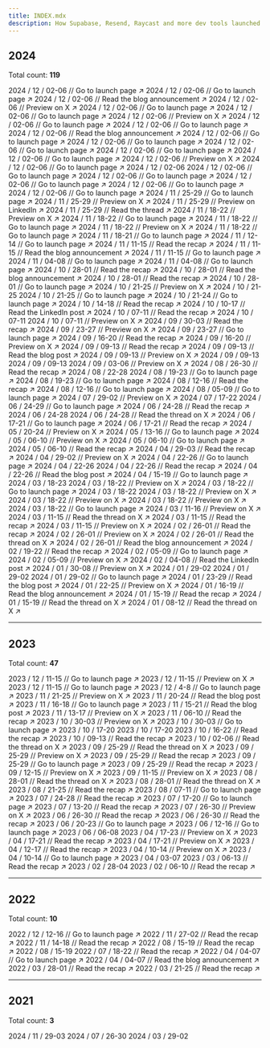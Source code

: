 ```yaml
---
title: INDEX.mdx
description: How Supabase, Resend, Raycast and more dev tools launched
---
```


## 2024

<Info>Total count: **119**</Info>

<Update label="/ 12" description="Count: 22">
  <Card title="Supabase Launch Week 13" href="https://supabase.com/launch-week">
    2024 / 12 / 02-06 // Go to launch page ↗︎
  </Card>
  <Card
    title="AirPinpoint Launch Week"
    href="https://airpinpoint.com/launch-week"
  >
    2024 / 12 / 02-06 // Go to launch page ↗︎
  </Card>
  <Card
    title="Andi Launch Week"
    href="https://www.andi.co/blog-posts/launch-week-1"
  >
    2024 / 12 / 02-06 // Read the blog announcement ↗︎
  </Card>
  <Card
    title="beam.cloud Launch Week"
    href="https://x.com/beam_cloud/status/1862543368217141381"
  >
    2024 / 12 / 02-06 // Preview on X ↗︎
  </Card>
  <Card title="Ellipsis Launch Week I" href="https://ellipsis.dev/launch-week">
    2024 / 12 / 02-06 // Go to launch page ↗︎
  </Card>
  <Card title="Synth Launch Week I" href="https://www.usesynth.ai/launch-week">
    2024 / 12 / 02-06 // Go to launch page ↗︎
  </Card>
    <Card
    title="Fiberplane Launch Week"
    href="https://x.com/fiberplane/status/1862572439164866684"
  >
    2024 / 12 / 02-06 // Preview on X ↗︎
  </Card>
  <Card
    title="Jamsocket Launch Week"
    href="https://jamsocket.com/launch-week/0"
  >
    2024 / 12 / 02-06 // Go to launch page ↗︎
  </Card>
  <Card
    title="KeyHippo Launch Week 0"
    href="https://keyhippo.com/launch-week/0"
  >
    2024 / 12 / 02-06 // Go to launch page ↗︎
  </Card>
  <Card title="Laminar Launch Week" href="https://www.lmnr.ai/blog/2024-12-01-launch-week-1">
    2024 / 12 / 02-06 // Read the blog announcement ↗︎
  </Card>
  <Card
    title="Magic Patterns Launch Week 1"
    href="https://magicpatterns.com/launch-week"
  >
    2024 / 12 / 02-06 // Go to launch page ↗︎
  </Card>
  <Card
    title="OpenInt Premier Launch Week"
    href="https://openint.dev/launch-week"
  >
    2024 / 12 / 02-06 // Go to launch page ↗︎
  </Card>
  <Card
    title="Outerbase Launch Week 4"
    href="https://outerbase.com/launch-week"
  >
    2024 / 12 / 02-06 // Go to launch page ↗︎
  </Card>
  <Card
    title="Periskope Launch Week VI"
    href="https://periskope.app/launch-week-6"
  >
    2024 / 12 / 02-06 // Go to launch page ↗︎
  </Card>
  <Card
    title="Pinecone Launch Week"
    href="https://www.pinecone.io/launch-week/"
  >
    2024 / 12 / 02-06 // Go to launch page ↗︎
  </Card>
  <Card
    title="Propel Launch Week"
    href="https://x.com/PropelDataCloud/status/1860043552694452673"
  >
    2024 / 12 / 02-06 // Preview on X ↗︎
  </Card>
  <Card
    title="PropelAuth Launch Week"
    href="https://www.propelauth.com/launch-week-0"
  >
    2024 / 12 / 02-06 // Go to launch page ↗︎
  </Card>
  <Card title="Quivr Launch Week">2024 / 12 / 02-06</Card>
  <Card title="Replexica Launch Week" href="https://replexica.com/launch-week/0">
    2024 / 12 / 02-06 // Go to launch page ↗︎
  </Card>
  <Card
    title="Speakeasy Launch Week 0"
    href="https://speakeasy.com/launch-week"
  >
    2024 / 12 / 02-06 // Go to launch page ↗︎
  </Card>
  <Card title="Stack Auth Launch Week" href="https://stack-auth.com/launch">
    2024 / 12 / 02-06 // Go to launch page ↗︎
  </Card>
  <Card title="Tempo Labs Launch Week" href="https://tempolabs.ai/launch-week">
    2024 / 12 / 02-06 // Go to launch page ↗︎
  </Card>
  <Card
    title="Trigger.dev launchweek[0]"
    href="https://trigger.dev/launchweek/0"
  >
    2024 / 12 / 02-06 // Go to launch page ↗︎
  </Card>
</Update>

<Update label="/ 11" description="Count: 16">
  <Card title="Daytona Create Launch Week 3" href="https://create.daytona.io/">
    2024 / 11 / 25-29 // Go to launch page ↗︎
  </Card>
  <Card
    title="CodSpeed Launch Week"
    href="https://x.com/codspeedhq/status/1859950058311213274"
  >
    2024 / 11 / 25-29 // Preview on X ↗︎
  </Card>
  <Card
    title="Cyclops Launch Week"
    href="https://www.linkedin.com/feed/update/urn:li:activity:7264643801439236096/"
  >
    2024 / 11 / 25-29 // Preview on LinkedIn ↗︎
  </Card>
  <Card
    title="MeiliSearch Launch Week"
    href="https://x.com/meilisearch/status/1860956618357195225"
  >
    2024 / 11 / 25-29 // Read the thread ↗︎
  </Card>
  <Card
    title="Databar Launch Week"
    href="https://x.com/databar_ai/status/1857272274010710447"
  >
    2024 / 11 / 18-22 // Preview on X ↗︎
  </Card>
  <Card title="Expo Launch Week" href="https://expo.dev/launch-party">
    2024 / 11 / 18-22 // Go to launch page ↗︎
  </Card>
  <Card title="Langfuse Launch Week 2" href="https://langfuse.com/launch">
    2024 / 11 / 18-22 // Go to launch page ↗︎
  </Card>
  <Card
    title="Polymet Launch Week"
    href="https://x.com/polymetai/status/1858556578183426336"
  >
    2024 / 11 / 18-22 // Preview on X ↗︎
  </Card>
  <Card title="WorkOS Launch Week 2" href="https://workos.com/launch-week">
    2024 / 11 / 18-22 // Go to launch page ↗︎
  </Card>
  <Card
    title="Sentry Launch Week 3"
    href="https://sentry.io/events/launch-week"
  >
    2024 / 11 / 18-21 // Go to launch page ↗︎
  </Card>
  <Card
    title="LaunchDarkly Winter 2024 Launch Week"
    href="https://launchdarkly.com/launch-week/winter-2024/"
  >
    2024 / 11 / 12-14 // Go to launch page ↗︎
  </Card>
  <Card
    title="AgentQL 2024 Launch Week"
    href="https://www.agentql.com/blog/2024-launch-week-recap"
  >
    2024 / 11 / 11-15 // Read the recap ↗︎
  </Card>
  <Card
    title="Nullstone GitOps Launch Week"
    href="https://www.nullstone.io/blog-posts/gitops-launch-week-announcement"
  >
    2024 / 11 / 11-15 // Read the blog announcement ↗︎
  </Card>
  <Card title="Plane Verse" href="https://plane.so/launch-week">
    2024 / 11 / 11-15 // Go to launch page ↗︎
  </Card>
  <Card title="Budibase 3.0 Launch Week" href="https://budibase.com/lp/3/">
    2024 / 11 / 04-08 // Go to launch page ↗︎
  </Card>
  <Card title="Dash0 Launch Week" href="https://www.dash0.com/launch-week">
    2024 / 11 / 04-08 // Go to launch page ↗︎
  </Card>
</Update>

<Update label="/ 10" description="Count: 13">
  <Card
    title="Firecrawl Launch Week II"
    href="https://www.firecrawl.dev/blog/launch-week-ii-recap"
  >
    2024 / 10 / 28-01 // Read the recap ↗︎
  </Card>
  <Card
    title="Morph Launch Week"
    href="https://www.morph-data.io/blog/2024/launch-week-announcement"
  >
    2024 / 10 / 28-01 // Read the blog announcement ↗︎
  </Card>
  <Card
    title="Mux Fall 2024 Launch Week"
    href="https://www.mux.com/blog/launch-week-fall-2024"
  >
    2024 / 10 / 28-01 // Read the recap ↗︎
  </Card>
  <Card title="Permit Launch Week" href="https://launchweek.permit.io">
    2024 / 10 / 28-01 // Go to launch page ↗︎
  </Card>
  <Card
    title="Flipt Launch Week"
    href="https://x.com/flipt_io/status/1846989763506852261"
  >
    2024 / 10 / 21-25 // Preview on X ↗︎
  </Card>
  <Card title="Highlight.io Launch Week 7">2024 / 10 / 21-25</Card>
  <Card title="Turso Launch Week 3" href="https://turso.tech/launch-week">
    2024 / 10 / 21-25 // Go to launch page ↗︎
  </Card>
  <Card
    title="Flatfile 2024 Fall Release"
    href="https://flatfile.com/fall-release/"
  >
    2024 / 10 / 21-24 // Go to launch page ↗︎
  </Card>
  <Card
    title="Daytona Create Launch Week 2"
    href="https://www.daytona.io/dotfiles/daytona-s-second-launch-week-recap"
  >
    2024 / 10 / 14-18 // Read the recap ↗︎
  </Card>
  <Card
    title="ApertureDB Cloud Launch Week"
    href="https://www.linkedin.com/feed/update/urn:li:activity:7247347077574189058"
  >
    2024 / 10 / 10-17 // Read the LinkedIn post ↗︎
  </Card>
  <Card
    title="Memfault 2024 Q3 Launch Week"
    href="https://memfault.com/launch-week-archive/october-2024/"
  >
    2024 / 10 / 07-11 // Read the recap ↗︎
  </Card>
  <Card title="Theneo Launch Week">2024 / 10 / 07-11</Card>
  <Card
    title="Wasp Launch Week 7"
    href="https://x.com/WaspLang/status/1842220208775426401"
  >
    2024 / 10 / 07-11 // Preview on X ↗︎
  </Card>
</Update>

<Update label="/ 09" description="Count: 11">
  <Card
    title="Avo Launch Week 2"
    href="https://www.avo.app/blog/what-we-shipped-this-week-for-data-quality-at-scale"
  >
    2024 / 09 / 30-03 // Read the recap ↗︎
  </Card>
  <Card
    title="Inngest Launch Week II"
    href="https://x.com/inngest/status/1835746864739844548"
  >
    2024 / 09 / 23-27 // Preview on X ↗︎
  </Card>
  <Card title="Strapi 5 Launch Week" href="https://strapi.io/launch-week">
    2024 / 09 / 23-27 // Go to launch page ↗︎
  </Card>
  <Card
    title="Koyeb Launch Week Round 2"
    href="https://www.koyeb.com/blog/koyeb-launch-week-round-2"
  >
    2024 / 09 / 16-20 // Read the recap ↗︎
  </Card>
  <Card
    title="SigNoz Launch Week 2.0"
    href="https://x.com/SignozHQ/status/1833100107136303393"
  >
    2024 / 09 / 16-20 // Preview on X ↗︎
  </Card>
  <Card
    title="Daytona Create Launch Week 1"
    href="https://www.daytona.io/dotfiles/daytona-launch-week-recap-a-week-of-creation"
  >
    2024 / 09 / 09-13 // Read the recap ↗︎
  </Card>
  <Card
    title="Glasskube Launch Week"
    href="https://glasskube.dev/blog/launch-week-number-2/"
  >
    2024 / 09 / 09-13 // Read the blog post ↗︎
  </Card>
  <Card
    title="Impler Import Launch Week"
    href="https://x.com/implerio/status/1831314351703106041"
  >
    2024 / 09 / 09-13 // Preview on X ↗︎
  </Card>
  <Card title="Trieve Launch Week">2024 / 09 / 09-13</Card>
  <Card title="Zephyr Cloud Launch Week">2024 / 09 / 09-13</Card>
  <Card
    title="Outerbase Launch Week 3"
    href="https://x.com/outerbase/status/1829181464468136119"
  >
    2024 / 09 / 03-06 // Preview on X ↗︎
  </Card>
</Update>

<Update label="/ 08" description="Count: 7">
  <Card
    title="Firecrawl Launch Week I"
    href="https://www.firecrawl.dev/blog/firecrawl-launch-week-1-recap"
  >
    2024 / 08 / 26-30 // Read the recap ↗︎
  </Card>
  <Card title="WarpBuild Launch Week">2024 / 08 / 22-28</Card>
  <Card title="Appwrite init_ II" href="https://appwrite.io/init">
    2024 / 08 / 19-23 // Go to launch page ↗︎
  </Card>
  <Card title="Resend Launch Week 3" href="https://resend.com/forward">
    2024 / 08 / 19-23 // Go to launch page ↗︎
  </Card>
  <Card
    title="Mux Summer 2024 Launch Week"
    href="https://www.mux.com/blog/launch-week-summer-2024"
  >
    2024 / 08 / 12-16 // Read the recap ↗︎
  </Card>
  <Card title="Supabase Launch Week 12" href="https://supabase.com/launch-week">
    2024 / 08 / 12-16 // Go to launch page ↗︎
  </Card>
  <Card title="Inkeep Launch Week" href="https://inkeep.com/launch-week">
    2024 / 08 / 05-09 // Go to launch page ↗︎
  </Card>
</Update>

<Update label="/ 07" description="Count: 2">
  <Card
    title="Highlight.io Launch Week 6"
    href="https://x.com/highlightio/status/1817671900249604488"
  >
    2024 / 07 / 29-02 // Preview on X ↗︎
  </Card>
  <Card title="Wasp Launch Week 6">2024 / 07 / 17-22</Card>
</Update>

<Update label="/ 06" description="Count: 6">
  <Card title="Unkey Launch Week" href="https://www.unkey.com/accelerate">
    2024 / 06 / 24-29 // Go to launch page ↗︎
  </Card>
  <Card
    title="Memfault 2024 Q2 Launch Week"
    href="https://memfault.com/launch-week-archive/june-2024/"
  >
    2024 / 06 / 24-28 // Read the recap ↗︎
  </Card>
  <Card title="AICamp Launch Week">2024 / 06 / 24-28</Card>
  <Card
    title="Mintlify Launch Week III"
    href="https://x.com/mintlify/status/1810826290502717480"
  >
    2024 / 06 / 24-28 // Read the thread on X ↗︎
  </Card>
  <Card
    title="Metomic Launch Week"
    href="https://metomic.io/metomic-for-google-ecosystem"
  >
    2024 / 06 / 17-21 // Go to launch page ↗︎
  </Card>
  <Card
    title="Koyeb Launch Week Round 1"
    href="https://www.koyeb.com/blog/koyeb-launch-week"
  >
    2024 / 06 / 17-21 // Read the recap ↗︎
  </Card>
</Update>

<Update label="/ 05" description="Count: 5">
  <Card
    title="OpenSauced Launch Week"
    href="https://twitter.com/saucedopen/status/1790117385199919469"
  >
    2024 / 05 / 20-24 // Preview on X ↗︎
  </Card>
  <Card
    title="Meteor 3.0 Launch Week"
    href="https://www.meteor.com/meteor-3-galaxy-2-launch"
  >
    2024 / 05 / 13-16 // Go to launch page ↗︎
  </Card>
  <Card
    title="AWS Amplify Launch Week 2"
    href="https://x.com/AWSAmplify/status/1783875739290419552"
  >
    2024 / 05 / 06-10 // Preview on X ↗︎
  </Card>
  <Card title="Encore Launch Week" href="https://encore.dev/launchweek">
    2024 / 05 / 06-10 // Go to launch page ↗︎
  </Card>
  <Card
    title="Graphite 2024 Q2 Launch Week"
    href="https://graphite.dev/blog/launch-week-wrap-up-may-2024"
  >
    2024 / 05 / 06-10 // Read the recap ↗︎
  </Card>
</Update>

<Update label="/ 04" description="Count: 7">
  <Card
    title="Highlight.io Launch Week 5"
    href="https://www.highlight.io/blog/tag/launch-week-5"
  >
    2024 / 04 / 29-03 // Read the recap ↗︎
  </Card>
  <Card
    title="Outerbase Launch Week 2"
    href="https://x.com/outerbase/status/1783557756093370373"
  >
    2024 / 04 / 29-02 // Preview on X ↗︎
  </Card>
  <Card
    title="Chat Thing Launch Week"
    href="https://chatthing.ai/launch-week/power-ups"
  >
    2024 / 04 / 22-26 // Go to launch page ↗︎
  </Card>
  <Card title="EdgeDB Launch Week">2024 / 04 / 22-26</Card>
  <Card
    title="Mux Spring 2024 Launch Week"
    href="https://www.mux.com/blog/mux-launch-week-spring-2024"
  >
    2024 / 04 / 22-26 // Read the recap ↗︎
  </Card>
  <Card
    title="Langfuse Launch Week 1"
    href="https://langfuse.com/blog/launch-week-1"
  >
    2024 / 04 / 22-26 // Read the blog post ↗︎
  </Card>
  <Card title="Supabase GA Week" href="https://supabase.com/ga-week">
    2024 / 04 / 15-19 // Go to launch page ↗︎
  </Card>
</Update>

<Update label="/ 03" description="Count: 12">
  <Card title="WorkOS Launch Week 1">2024 / 03 / 18-23</Card>
  <Card
    title="Formbricks Launch Week"
    href="https://x.com/formbricks/status/1769665214851481802"
  >
    2024 / 03 / 18-22 // Preview on X ↗︎
  </Card>
  <Card title="Karrio Launch Week" href="https://www.karrio.io/launch-week-x">
    2024 / 03 / 18-22 // Go to launch page ↗︎
  </Card>
  <Card title="Loops Launch Week 2">2024 / 03 / 18-22</Card>
  <Card
    title="Sentry Launch Week 2"
    href="https://x.com/getsentry/status/1768785603385340295"
  >
    2024 / 03 / 18-22 // Preview on X ↗︎
  </Card>
  <Card
    title="Sequence Launch Week"
    href="https://x.com/SequenceHQ_/status/1769422852405477782"
  >
    2024 / 03 / 18-22 // Preview on X ↗︎
  </Card>
  <Card
    title="Turso Launch Week 2"
    href="https://x.com/tursodatabase/status/1759663676204687761"
  >
    2024 / 03 / 18-22 // Preview on X ↗︎
  </Card>
  <Card
    title="Xata Launch Week 2"
    href="https://xata.io/launch-week-unleash-the-elephant"
  >
    2024 / 03 / 18-22 // Go to launch page ↗︎
  </Card>
  <Card
    title="Stacktape Launch Week"
    href="https://x.com/stacktape/status/1763519425670521286"
  >
    2024 / 03 / 11-16 // Preview on X ↗︎
  </Card>
  <Card
    title="Astro 4.5 Launch Week"
    href="https://x.com/astrodotbuild/status/1767294849848582202"
  >
    2024 / 03 / 11-15 // Read the thread on X ↗︎
  </Card>
  <Card
    title="Memfault 2024 Q1 Launch Week"
    href="https://memfault.com/launch-week-archive/march-2024/"
  >
    2024 / 03 / 11-15 // Read the recap ↗︎
  </Card>
  <Card
    title="Prisma Launch Week"
    href="https://x.com/prisma/status/1765801500368945223"
  >
    2024 / 03 / 11-15 // Preview on X ↗︎
  </Card>
</Update>

<Update label="/ 02" description="Count: 8">
  <Card
    title="Appwrite init_ I"
    href="https://appwrite.io/blog/post/a-recap-of-init"
  >
    2024 / 02 / 26-01 // Read the recap ↗︎
  </Card>
  <Card
    title="Defer Build Week"
    href="https://x.com/defer_run/status/1762129171226951988"
  >
    2024 / 02 / 26-01 // Preview on X ↗︎
  </Card>
  <Card
    title="Documenso Launch Week 2"
    href="https://x.com/documenso/status/1763649799323332932"
  >
    2024 / 02 / 26-01 // Read the thread on X ↗︎
  </Card>
  <Card
    title="SigNoz Launch Week 1.0"
    href="https://signoz.io/newsroom/launch-week-1/"
  >
    2024 / 02 / 26-01 // Read the blog announcement ↗︎
  </Card>
  <Card
    title="Avo Launch Week 1"
    href="https://www.avo.app/blog/everything-we-launched-during-launch-week"
  >
    2024 / 02 / 19-22 // Read the recap ↗︎
  </Card>
  <Card title="Launch Nx" href="https://nx.dev/launch-nx">
    2024 / 02 / 05-09 // Go to launch page ↗︎
  </Card>
  <Card
    title="OpenMeter Launch Week"
    href="https://x.com/openmeterio/status/1750294602974904527"
  >
    2024 / 02 / 05-09 // Preview on X ↗︎
  </Card>
  <Card
    title="MilkStraw AI Launch Week"
    href="https://www.linkedin.com/posts/milkstraw-ai_announcing-milkstraw-ai-slash-a-special-activity-7158864553928245248-B8bX"
  >
    2024 / 02 / 04-08 // Read the LinkedIn post ↗︎
  </Card>
</Update>

<Update label="/ 01" description="Count: 10">
  <Card
    title="Zilliz Cloud Launch Week"
    href="https://twitter.com/zilliz_universe/status/1750552090458693958"
  >
    2024 / 01 / 30-08 // Preview on X ↗︎
  </Card>
  <Card title="Bricks Alpha Launch Week">2024 / 01 / 29-02</Card>
  <Card title="Loops Launch Week 1">2024 / 01 / 29-02</Card>
  <Card
    title="Highlight.io Launch Week 4"
    href="https://www.highlight.io/launch/week-4"
  >
    2024 / 01 / 29-02 // Go to launch page ↗︎
  </Card>
  <Card
    title="Wasp Launch Week 5"
    href="https://wasp-lang.dev/blog/2024/01/23/wasp-launch-week-five"
  >
    2024 / 01 / 23-29 // Read the blog post ↗︎
  </Card>
  <Card
    title="Inngest Launch Week I"
    href="https://twitter.com/inngest/status/1746942045820719172"
  >
    2024 / 01 / 22-25 // Preview on X ↗︎
  </Card>
  <Card
    title="Graphite 2024 Q1 Launch Week"
    href="https://graphite.dev/blog/launch-week-1-24"
  >
    2024 / 01 / 16-19 // Read the blog announcement ↗︎
  </Card>
  <Card
    title="Resend Launch Week 2"
    href="https://resend.com/blog/resend-forward-wrap-up"
  >
    2024 / 01 / 15-19 // Read the recap ↗︎
  </Card>
  <Card
    title="Revert Launch Week"
    href="https://x.com/revertdotdev/status/1749593933876019358"
  >
    2024 / 01 / 15-19 // Read the thread on X ↗︎
  </Card>
  <Card
    title="Mintlify Launch Week II"
    href="https://x.com/mintlify/status/1749524318940487816"
  >
    2024 / 01 / 08-12 // Read the thread on X ↗︎
  </Card>
</Update>

---

## 2023

<Info>Total count: **47**</Info>

<Update label="/ 12" description="Count: 4">
  <Card title="Acreom Dev Week" href="https://acreom.com/dev-week">
    2023 / 12 / 11-15 // Go to launch page ↗︎
  </Card>
  <Card
    title="Grafbase Launch Week 2"
    href="https://twitter.com/grafbase/status/1730144897351483602"
  >
    2023 / 12 / 11-15 // Preview on X ↗︎
  </Card>
  <Card
    title="Supabase Launch Week X"
    href="https://supabase.com/launch-week/x"
  >
    2023 / 12 / 11-15 // Go to launch page ↗︎
  </Card>
  <Card
    title="Papermark Launch Week"
    href="https://www.papermark.io/launch-week"
  >
    2023 / 12 / 4-8 // Go to launch page ↗︎
  </Card>
</Update>

<Update label="/ 11" description="Count: 6">
  <Card
    title="Fastgen Launch Week"
    href="https://x.com/FastgenHQ/status/1726753060867731468"
  >
    2023 / 11 / 21-25 // Preview on X ↗︎
  </Card>
  <Card
    title="CodeSandbox Launch Week"
    href="https://codesandbox.io/blog/codesandbox-launch-week"
  >
    2023 / 11 / 20-24 // Read the blog post ↗︎
  </Card>
  <Card
    title="Highlight.io Launch Week 3"
    href="https://www.highlight.io/launch/week-3"
  >
    2023 / 11 / 16-18 // Go to launch page ↗︎
  </Card>
  <Card
    title="AWS Amplify Launch Week 1"
    href="https://aws.amazon.com/blogs/mobile/join-us-for-a-week-of-aws-amplify-launches/"
  >
    2023 / 11 / 15-21 // Read the blog post ↗︎
  </Card>
  <Card
    title="Sentry Launch Week 1"
    href="https://x.com/getsentry/status/1721662133727789565"
  >
    2023 / 11 / 13-17 // Preview on X ↗︎
  </Card>
  <Card
    title="Dopt Launch Week"
    href="https://blog.dopt.com/nov-2023-launch-week"
  >
    2023 / 11 / 06-10 // Read the recap ↗︎
  </Card>
</Update>

<Update label="/ 10" description="Count: 7">
  <Card
    title="Outerbase Launch Week 1"
    href="https://x.com/outerbase/status/1719053301407203755"
  >
    2023 / 10 / 30-03 // Preview on X ↗︎
  </Card>
  <Card
    title="Timescale Cloud Week"
    href="https://www.timescale.com/launch/2023"
  >
    2023 / 10 / 30-03 // Go to launch page ↗︎
  </Card>
  <Card title="Depot Drop Week 2">2023 / 10 / 17-20</Card>
  <Card title="Sequin Launch Week">2023 / 10 / 17-20</Card>
  <Card
    title="Wasp Launch Week 4"
    href="https://wasp-lang.dev/blog/2023/10/13/wasp-launch-week-four)"
  >
    2023 / 10 / 16-22 // Read the recap ↗︎
  </Card>
  <Card
    title="Dagster Launch Week"
    href="https://dagster.io/events/dagster-launch-week-oct-2023"
  >
    2023 / 10 / 09-13 // Read the recap ↗︎
  </Card>
  <Card
    title="Mux Launch Week"
    href="https://x.com/MuxHQ/status/1708940798891299061"
  >
    2023 / 10 / 02-06 // Read the thread on X ↗︎
  </Card>
</Update>

<Update label="/ 09" description="Count: 7">
  <Card
    title="Zuplo Launch Week"
    href="https://x.com/zuplo/status/1706318614788256088"
  >
    2023 / 09 / 25-29 // Read the thread on X ↗︎
  </Card>
  <Card
    title="Documenso Launch Week 1"
    href="https://x.com/documenso/status/1705175181545849001"
  >
    2023 / 09 / 25-29 // Preview on X ↗︎
  </Card>
  <Card
    title="Mintlify Launch Week I"
    href="https://mintlify.com/blog/launch-week-wrapup"
  >
    2023 / 09 / 25-29 // Read the recap ↗︎
  </Card>
  <Card title="Railway Launch Week" href="https://railway.app/launch-week-01">
    2023 / 09 / 25-29 // Go to launch page ↗︎
  </Card>
  <Card
    title="Turso Launch Week 1"
    href="https://blog.turso.tech/turso-launch-week-accelerates-growth-nets-1-5k-new-users-in-7-days-2829ed781dc2"
  >
    2023 / 09 / 25-29 // Read the recap ↗︎
  </Card>
  <Card
    title="Wundergraph Launch Week"
    href="https://x.com/wundergraphcom/status/1701219048082813035"
  >
    2023 / 09 / 12-15 // Preview on X ↗︎
  </Card>
  <Card
    title="Fine Launch Week"
    href="https://twitter.com/thisisfinedev/status/1700788560859738280"
  >
    2023 / 09 / 11-15 // Preview on X ↗︎
  </Card>
</Update>

<Update label="/ 08" description="Count: 4">
  <Card
    title="Astro 3.0 Launch Week"
    href="https://x.com/astrodotbuild/status/1696170401875853743"
  >
    2023 / 08 / 28-01 // Read the thread on X ↗︎
  </Card>
  <Card
    title="Xata Launch Week 1"
    href="https://twitter.com/xata/status/1697942269574189238"
  >
    2023 / 08 / 28-01 // Read the thread on X ↗︎
  </Card>
  <Card
    title="Warp Launch Week"
    href="https://www.warp.dev/blog/shippable-innovation-how-one-hack-week-produced-five-ready-to-launch-features"
  >
    2023 / 08 / 21-25 // Read the recap ↗︎
  </Card>
  <Card
    title="Supabase Launch Week 8"
    href="https://supabase.com/launch-week/8"
  >
    2023 / 08 / 07-11 // Go to launch page ↗︎
  </Card>
</Update>

<Update label="/ 07" description="Count: 4">
  <Card
    title="Correlated Launch Week"
    href="https://www.getcorrelated.com/blog/correlated-launch-week-1-recap"
  >
    2023 / 07 / 24-28 // Read the recap ↗︎
  </Card>
  <Card title="Depot Drop Week 1" href="https://depot.dev/drop-week/01">
    2023 / 07 / 17-20 // Go to launch page ↗︎
  </Card>
  <Card
    title="Highlight.io Launch Week 2"
    href="https://www.highlight.io/blog/tag/launch-week-2"
  >
    2023 / 07 / 13-20 // Read the recap ↗︎
  </Card>
  <Card
    title="Remotion Launch Week"
    href="https://twitter.com/Remotion/status/1673336847768903685"
  >
    2023 / 07 / 26-30 // Preview on X ↗︎
  </Card>
</Update>

<Update label="/ 06" description="Count: 5">
  <Card
    title="Convoy Launch Week"
    href="https://www.getconvoy.io/blog/convoy-launch-week"
  >
    2023 / 06 / 26-30 // Read the recap ↗︎
  </Card>
  <Card
    title="Wasp Launch Week 3"
    href="https://wasp-lang.dev/blog/2023/06/22/wasp-launch-week-three"
  >
    2023 / 06 / 26-30 // Read the recap ↗︎
  </Card>
  <Card
    title="Starburst Galaxy Launch Week"
    href="https://www.starburst.io/launch-week/"
  >
    2023 / 06 / 20-23 // Go to launch page ↗︎
  </Card>
  <Card title="Specify Launch Week" href="https://specifyapp.com/launchweek">
    2023 / 06 / 12-16 // Go to launch page ↗︎
  </Card>
  <Card title="Semgrep Launch Week">2023 / 06 / 06-08</Card>
</Update>

<Update label="/ 05" description="Count: 0">

</Update>

<Update label="/ 04" description="Count: 7">
  <Card
    title="Grafbase Launch Week 1"
    href="https://twitter.com/grafbase/status/1640439800338456586"
  >
    2023 / 04 / 17-23 // Preview on X ↗︎
  </Card>
  <Card
    title="Highlight.io Launch Week 1"
    href="https://www.highlight.io/blog/tag/launch-week-1"
  >
    2023 / 04 / 17-21 // Read the recap ↗︎
  </Card>
  <Card
    title="Tinybird Launch Week 2"
    href="https://twitter.com/tinybirdco/status/1645443033163259905"
  >
    2023 / 04 / 17-21 // Preview on X ↗︎
  </Card>
  <Card
    title="Wasp Launch Week 2"
    href="https://wasp-lang.dev/blog/2023/04/11/wasp-launch-week-two"
  >
    2023 / 04 / 12-17 // Read the recap ↗︎
  </Card>
  <Card
    title="Livebook Launch Week"
    href="https://twitter.com/livebookdev/status/1644414219390005248"
  >
    2023 / 04 / 10-14 // Preview on X ↗︎
  </Card>
  <Card
    title="Supabase Launch Week 7"
    href="https://supabase.com/launch-week/7"
  >
    2023 / 04 / 10-14 // Go to launch page ↗︎
  </Card>
  <Card title="Payload Launch Week 2">2023 / 04 / 03-07</Card>
</Update>

<Update label="/ 03" description="Count: 1">
  <Card
    title="Resend Launch Week 1"
    href="https://resend.com/blog/launch-week-1-wrap-up"
  >
    2023 / 03 / 06-13 // Read the recap ↗︎
  </Card>
</Update>

<Update label="/ 02" description="Count: 2">
  <Card title="Tinybird Launch Week 1">2023 / 02 / 28-04</Card>
  <Card
    title="Liveblocks Launch Week 2"
    href="https://liveblocks.io/blog/launch-week-2-wrap-up"
  >
    2023 / 02 / 06-10 // Read the recap ↗︎
  </Card>
</Update>

<Update label="/ 01" description="Count: 0">

</Update>

---

## 2022

<Info>Total count: **10**</Info>

<Update label="/ 12" description="Count: 1">
  <Card
    title="Supabase Launch Week 6"
    href="https://supabase.com/launch-week/6"
  >
    2022 / 12 / 12-16 // Go to launch page ↗︎
  </Card>
</Update>

<Update label="/ 11" description="Count: 2">
  <Card
    title="Wasp Launch Week 1"
    href="https://wasp-lang.dev/blog/2022/11/26/wasp-beta-launch-week"
  >
    2022 / 11 / 27-02 // Read the recap ↗︎
  </Card>
  <Card
    title="Payload Launch Week 1"
    href="https://payloadcms.com/blog/launch-week"
  >
    2022 / 11 / 14-18 // Read the recap ↗︎
  </Card>
</Update>

<Update label="/ 08" description="Count: 2">
  <Card
    title="Liveblocks Launch Week 1"
    href="https://liveblocks.io/blog/from-collaborative-spreadsheets-to-text-editors-make-your-product-mulInfolayer-with-liveblocks"
  >
    2022 / 08 / 15-19 // Read the recap ↗︎
  </Card>
  <Card title="Supabase Launch Week 5">2022 / 08 / 15-19</Card>
</Update>

<Update label="/ 07" description="Count: 1">
  <Card
    title="Raycast Launch Week"
    href="https://www.raycast.com/blog/launch-week-summary"
  >
    2022 / 07 / 18-22 // Read the recap ↗︎
  </Card>
</Update>

<Update label="/ 04" description="Count: 2">
  <Card
    title="Airbyte Launch Week"
    href="https://airbyte.com/launch-weeks/week-1"
  >
    2022 / 04 / 04-07 // Go to launch page ↗︎
  </Card>
  <Card
    title="Astro Beta Launch Week"
    href="https://astro.build/blog/launch-week/"
  >
    2022 / 04 / 04-07 // Read the blog announcement ↗︎
  </Card>
</Update>

<Update label="/ 03" description="Count: 2">
  <Card
    title="Supabase Launch Week 4"
    href="https://supabase.com/blog/supabase-launch-week-four"
  >
    2022 / 03 / 28-01 // Read the recap ↗︎
  </Card>
  <Card
    title="PostHog Launch Week"
    href="https://posthog.com/blog/launch-week-universe-of-new-features"
  >
    2022 / 03 / 21-25 // Read the recap ↗︎
  </Card>
</Update>

---

## 2021

<Info>Total count: **3**</Info>

<Update label="/ 11" description="Count: 1">
  <Card
    title="Supabase Launch Week 3"
    href="https://supabase.com/blog/supabase-launch-week-the-trilogy"
  >
    2024 / 11 / 29-03
  </Card>
</Update>

<Update label="/ 07" description="Count: 1">
  <Card
    title="Supabase Launch Week 2"
    href="https://supabase.com/blog/supabase-launch-week-sql"
  >
    2024 / 07 / 26-30
  </Card>
</Update>

<Update label="/ 03" description="Count: 1">
  <Card
    title="Supabase Launch Week 1"
    href="https://supabase.com/blog/launch-week"
  >
    2024 / 03 / 29-02
  </Card>
</Update>
